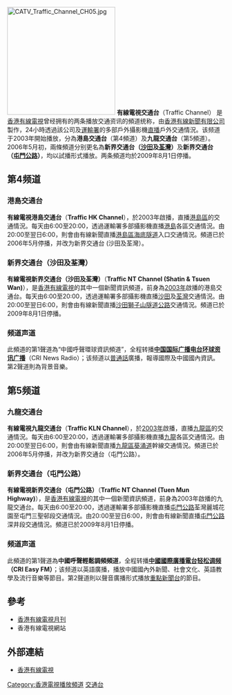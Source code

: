 [[File:CATV_Traffic_Channel_CH05.jpg|250px]]
'''有線電視交通台'''（Traffic Channel） 是[[香港有線電視|香港有線電視]]曾经拥有的两条播放交通资讯的頻道统称，由[[香港有線新聞有限公司|香港有線新聞有限公司]]製作，24小時透過該公司及[[運輸署|運輸署]]的多部戶外攝影機[[直播|直播]]戶外交通情況。该频道于2003年開始播放，分為'''港島交通台'''（第4頻道）及'''九龍交通台'''（第5頻道）。2006年5月初，兩條頻道分别更名為'''新界交通台（[[沙田_(香港)|沙田]]及[[荃灣|荃灣]]）'''及'''新界交通台（[[屯門公路|屯門公路]]）'''，均以試播形式播放。两条頻道均於2009年8月1日停播。

==第4频道==
===港島交通台===
'''有線電視港島交通台'''（'''Traffic HK Channel'''），於2003年啟播，直播[[港島區|港島區]]的交通情況。每天由6:00至20:00，透過運輸署多部攝影機直播[[港島|港島]]各區交通情況。由20:00至翌日6:00，則會由有線新聞直播[[港島區|港島區]][[海底隧道|海底隧道]]入口交通情況。頻道已於2006年5月停播，并改为新界交通台 (沙田及荃灣）。

===新界交通台（沙田及荃灣）===
'''有線電視新界交通台（沙田及荃灣）'''（'''Traffic NT Channel (Shatin & Tsuen Wan)'''），是[[香港有線電視|香港有線電視]]的其中一個新聞資訊頻道，前身為[[2003年|2003年]]啟播的港島交通台。每天由6:00至20:00，透過運輸署多部攝影機直播[[沙田_(香港)|沙田]]及[[荃灣|荃灣]]交通情況。由20:00至翌日6:00，則會由有線新聞直播[[沙田_(香港)|沙田]][[獅子山隧道公路|獅子山隧道公路]]交通情況。頻道已於2009年8月1日停播。

===频道声道===
此頻道的第1聲道為“中國呼聲環球資訊頻道”，全程转播'''[[中国国际广播电台|中国国际广播电台]][[中国国际广播电台环球资讯广播|环球资讯广播]]'''（CRI News Radio）；该频道以[[普通話|普通話]]廣播，報導國際及中國國內資訊。第2聲道則為背景音樂。

==第5频道==
===九龍交通台===
'''有線電視九龍交通台'''（'''Traffic KLN Channel'''），於[[2003年|2003年]]啟播，直播[[九龍區|九龍區]]的交通情況。每天由6:00至20:00，透過運輸署多部攝影機直播[[九龍|九龍]]各區交通情況。由20:00至翌日6:00，則會由有線新聞直播[[九龍區|九龍區]][[葵涌道|葵涌道]]幹線交通情況。頻道已於2006年5月停播，并改为新界交通台（屯門公路）。

===新界交通台（屯門公路）===

'''有線電視新界交通台（屯門公路）'''（'''Traffic NT Channel (Tuen Mun Highway)'''），是[[香港有線電視|香港有線電視]]的其中一個新聞資訊頻道，前身為2003年啟播的九龍交通台。每天由6:00至20:00，透過運輸署多部攝影機直播[[屯門公路|屯門公路]]荃灣麗城花園至屯門三聖邨段交通情況。由20:00至翌日6:00，則會由有線新聞直播[[屯門公路|屯門公路]]深井段交通情況。頻道已於2009年8月1日停播。

===频道声道===
此頻道的第1聲道為'''中國呼聲輕鬆調頻頻道'''，全程转播'''[[中國國際廣播電台|中國國際廣播電台]][[中國國際廣播電台轻松调频|轻松调频]]（CRI Easy FM）'''；该频道以英語廣播，播放中國國內外新聞、社會文化、英語教學及流行音樂等節目。第2聲道則以聲音廣播形式播放[[有線重點新聞台|重點新聞台]]的節目。

==參考==
* [[香港有線電視月刊|香港有線電視月刊]]
* 香港有線電視網站

==外部連結==
* [http://www.cabletv.com.hk 香港有線電視]

{{香港有線電視頻道列表}}

[[Category:香港電視播放頻道|Category:香港電視播放頻道]]
[[Category:香港有線電視|交通台]]